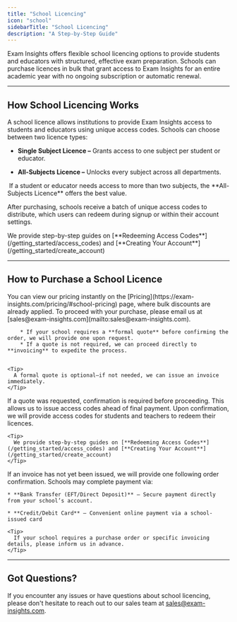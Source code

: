 ```yaml
---
title: "School Licencing"
icon: "school"
sidebarTitle: "School Licencing"
description: "A Step-by-Step Guide"
---
```


Exam Insights offers flexible school licencing options to provide students and educators with structured, effective exam preparation. Schools can purchase licences in bulk that grant access to Exam Insights for an entire academic year with no ongoing subscription or automatic renewal.

***

## How School Licencing Works

A school licence allows institutions to provide Exam Insights access to students and educators using unique access codes. Schools can choose between two licence types:

* **Single Subject Licence –** Grants access to one subject per student or educator.

* **All-Subjects Licence –** Unlocks every subject across all departments.

<Tip>
   If a student or educator needs access to more than two subjects, the **All-Subjects Licence** offers the best value.
</Tip>

After purchasing, schools receive a batch of unique access codes to distribute, which users can redeem during signup or within their account settings.

<Tip>
  We provide step-by-step guides on [**Redeeming Access Codes**](/getting_started/access_codes) and [**Creating Your Account**](/getting_started/create_account)
</Tip>

***

## How to Purchase a School Licence

<Steps>
  <Step title="View Instant Pricing">
    You can view our pricing instantly on the [Pricing](https://exam-insights.com/pricing/#school-pricing) page, where bulk discounts are already applied.  
  </Step>

  <Step title="Request a Formal Quote or Invoice">
        To proceed with your purchase, please email us at [sales@exam-insights.com](mailto:sales@exam-insights.com).

        * If your school requires a **formal quote** before confirming the order, we will provide one upon request.  
        * If a quote is not required, we can proceed directly to **invoicing** to expedite the process.  


    <Tip>  
      A formal quote is optional—if not needed, we can issue an invoice immediately.  
    </Tip>  
  </Step>

  <Step title="Confirm Your Order">
    If a quote was requested, confirmation is required before proceeding. This allows us to issue access codes ahead of final payment.  
  </Step>

  <Step title="Receive and Distribute Access Codes">
     Upon confirmation, we will provide access codes for students and teachers to redeem their licences.  

    <Tip>
      We provide step-by-step guides on [**Redeeming Access Codes**](/getting_started/access_codes) and [**Creating Your Account**](/getting_started/create_account)
    </Tip>
  </Step>

  <Step title="Payment and Invoice">
   If an invoice has not yet been issued, we will provide one following order confirmation. Schools may complete payment via:  

    * **Bank Transfer (EFT/Direct Deposit)** – Secure payment directly from your school’s account.

    * **Credit/Debit Card** – Convenient online payment via a school-issued card

    <Tip>  
      If your school requires a purchase order or specific invoicing details, please inform us in advance.  
    </Tip>  
  </Step>
</Steps>

***

## Got Questions?

If you encounter any issues or have questions about school licencing, please don't hesitate to reach out to our sales team at [sales@exam-insights.com](mailto:sales@exam-insights.com).